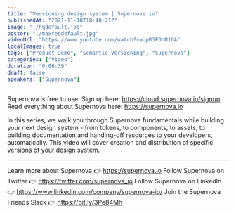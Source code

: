 ```yaml
---
title: "Versioning design system | Supernova.io"
publishedAt: "2021-11-18T18:48:21Z"
image: "./hqdefault.jpg"
poster: "./maxresdefault.jpg"
videoUrl: "https://www.youtube.com/watch?v=qpR3FOnU16A"
localImages: true
tags: ["Product Demo", "Semantic Versioning", "Supernova"]
categories: ["Video"]
duration: "0:06:39"
draft: false
speakers: ["Supernova"]
---
```


Supernova is free to use. Sign up here: https://cloud.supernova.io/signup
Read everything about Supernova here: https://supernova.io

In this series, we walk you through Supernova fundamentals while building your next design system - from tokens, to components, to assets, to building documentation and handing-off resources to your developers, automatically. This video will cover creation and distribution of specific versions of your design system.

---

Learn more about Supernova 👉 https://supernova.io
Follow Supernova on Twitter 👉 https://twitter.com/supernova_io
Follow Supernova on LinkedIn 👉 https://www.linkedin.com/company/supernova-io/
Join the Supernova Friends Slack 👉 https://bit.ly/3Pe84Mh
